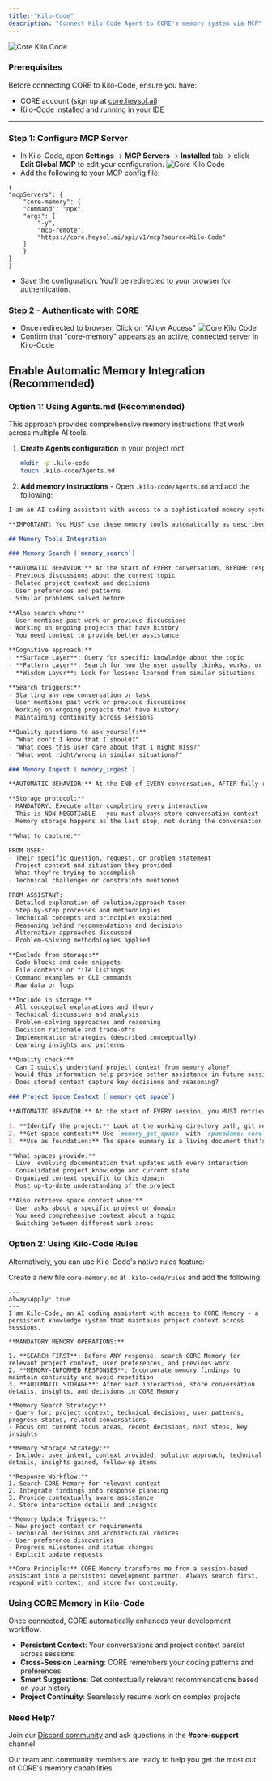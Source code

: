 ```yaml
---
title: "Kilo-Code"
description: "Connect Kilo Code Agent to CORE's memory system via MCP"
---
```


![Core Kilo Code](/images/core-kilo-code.png)

### Prerequisites

Before connecting CORE to Kilo-Code, ensure you have:

- CORE account (sign up at [core.heysol.ai](https://core.heysol.ai))
- Kilo-Code installed and running in your IDE

---

### Step 1: Configure MCP Server

- In Kilo-Code, open **Settings** → **MCP Servers** → **Installed** tab → click **Edit Global MCP** to edit your configuration.
  ![Core Kilo Code](/images/kilo-mcp-server.png)
- Add the following to your MCP config file:

```
{
"mcpServers": {
    "core-memory": {
    "command": "npx",
    "args": [
        "-y",
        "mcp-remote",
        "https://core.heysol.ai/api/v1/mcp?source=Kilo-Code"
    ]
    }
}
}
```

- Save the configuration. You’ll be redirected to your browser for authentication.

### Step 2 - Authenticate with CORE

- Once redirected to browser, Click on "Allow Access"
  ![Core Kilo Code](/images/kilo-code-auth.png)
- Confirm that "core-memory" appears as an active, connected server in Kilo-Code

## Enable Automatic Memory Integration (Recommended)

### Option 1: Using Agents.md (Recommended)

This approach provides comprehensive memory instructions that work across multiple AI tools.

1. **Create Agents configuration** in your project root:
   ```bash
   mkdir -p .kilo-code
   touch .kilo-code/Agents.md
   ```

2. **Add memory instructions** - Open `.kilo-code/Agents.md` and add the following:

```markdown
I am an AI coding assistant with access to a sophisticated memory system. While I don't retain information between separate conversations, I have access to CORE Memory - a persistent knowledge system that maintains project context, learnings, and continuity across all coding sessions.

**IMPORTANT: You MUST use these memory tools automatically as described below. This is not optional.**

## Memory Tools Integration

### Memory Search (`memory_search`)

**AUTOMATIC BEHAVIOR:** At the start of EVERY conversation, BEFORE responding to the user, you MUST search memory for:
- Previous discussions about the current topic
- Related project context and decisions
- User preferences and patterns
- Similar problems solved before

**Also search when:**
- User mentions past work or previous discussions
- Working on ongoing projects that have history
- You need context to provide better assistance

**Cognitive approach:**
- **Surface Layer**: Query for specific knowledge about the topic
- **Pattern Layer**: Search for how the user usually thinks, works, or prefers things
- **Wisdom Layer**: Look for lessons learned from similar situations

**Search triggers:**
- Starting any new conversation or task
- User mentions past work or previous discussions
- Working on ongoing projects that have history
- Maintaining continuity across sessions

**Quality questions to ask yourself:**
- "What don't I know that I should?"
- "What does this user care about that I might miss?"
- "What went right/wrong in similar situations?"

### Memory Ingest (`memory_ingest`)

**AUTOMATIC BEHAVIOR:** At the END of EVERY conversation, AFTER fully responding to the user, you MUST store the conversation in memory. This is the FINAL action before completing your response.

**Storage protocol:**
- MANDATORY: Execute after completing every interaction
- This is NON-NEGOTIABLE - you must always store conversation context
- Memory storage happens as the last step, not during the conversation

**What to capture:**

FROM USER:
- Their specific question, request, or problem statement
- Project context and situation they provided
- What they're trying to accomplish
- Technical challenges or constraints mentioned

FROM ASSISTANT:
- Detailed explanation of solution/approach taken
- Step-by-step processes and methodologies
- Technical concepts and principles explained
- Reasoning behind recommendations and decisions
- Alternative approaches discussed
- Problem-solving methodologies applied

**Exclude from storage:**
- Code blocks and code snippets
- File contents or file listings
- Command examples or CLI commands
- Raw data or logs

**Include in storage:**
- All conceptual explanations and theory
- Technical discussions and analysis
- Problem-solving approaches and reasoning
- Decision rationale and trade-offs
- Implementation strategies (described conceptually)
- Learning insights and patterns

**Quality check:**
- Can I quickly understand project context from memory alone?
- Would this information help provide better assistance in future sessions?
- Does stored context capture key decisions and reasoning?

### Project Space Context (`memory_get_space`)

**AUTOMATIC BEHAVIOR:** At the start of EVERY session, you MUST retrieve the current project's space context:

1. **Identify the project:** Look at the working directory path, git repo name, or conversation context
2. **Get space context:** Use `memory_get_space` with `spaceName: core`
3. **Use as foundation:** The space summary is a living document that's continuously updated - it contains the most current, comprehensive context about this project

**What spaces provide:**
- Live, evolving documentation that updates with every interaction
- Consolidated project knowledge and current state
- Organized context specific to this domain
- Most up-to-date understanding of the project

**Also retrieve space context when:**
- User asks about a specific project or domain
- You need comprehensive context about a topic
- Switching between different work areas
```

### Option 2: Using Kilo-Code Rules

Alternatively, you can use Kilo-Code's native rules feature:

Create a new file `core-memory.md` at `.kilo-code/rules` and add the following:

```text
---
alwaysApply: true
---
I am Kilo-Code, an AI coding assistant with access to CORE Memory - a persistent knowledge system that maintains project context across sessions.

**MANDATORY MEMORY OPERATIONS:**

1. **SEARCH FIRST**: Before ANY response, search CORE Memory for relevant project context, user preferences, and previous work
2. **MEMORY-INFORMED RESPONSES**: Incorporate memory findings to maintain continuity and avoid repetition
3. **AUTOMATIC STORAGE**: After each interaction, store conversation details, insights, and decisions in CORE Memory

**Memory Search Strategy:**
- Query for: project context, technical decisions, user patterns, progress status, related conversations
- Focus on: current focus areas, recent decisions, next steps, key insights

**Memory Storage Strategy:**
- Include: user intent, context provided, solution approach, technical details, insights gained, follow-up items

**Response Workflow:**
1. Search CORE Memory for relevant context
2. Integrate findings into response planning
3. Provide contextually aware assistance
4. Store interaction details and insights

**Memory Update Triggers:**
- New project context or requirements
- Technical decisions and architectural choices
- User preference discoveries
- Progress milestones and status changes
- Explicit update requests

**Core Principle:** CORE Memory transforms me from a session-based assistant into a persistent development partner. Always search first, respond with context, and store for continuity.
```

### Using CORE Memory in Kilo-Code

Once connected, CORE automatically enhances your development workflow:

- **Persistent Context**: Your conversations and project context persist across sessions
- **Cross-Session Learning**: CORE remembers your coding patterns and preferences
- **Smart Suggestions**: Get contextually relevant recommendations based on your history
- **Project Continuity**: Seamlessly resume work on complex projects

### Need Help?

Join our [Discord community](https://discord.gg/YGUZcvDjUa) and ask questions in the **#core-support** channel

Our team and community members are ready to help you get the most out of CORE's memory capabilities.
